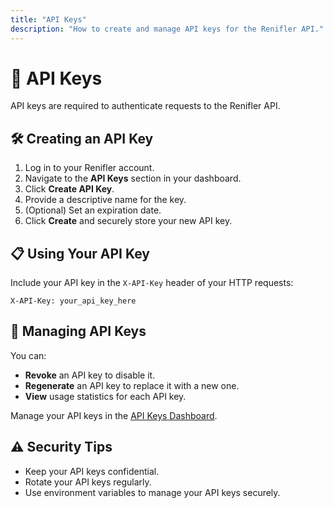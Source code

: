```yaml
---
title: "API Keys"
description: "How to create and manage API keys for the Renifler API."
---
```


# 🔐 API Keys

API keys are required to authenticate requests to the Renifler API.

## 🛠️ Creating an API Key

1. Log in to your Renifler account.
2. Navigate to the **API Keys** section in your dashboard.
3. Click **Create API Key**.
4. Provide a descriptive name for the key.
5. (Optional) Set an expiration date.
6. Click **Create** and securely store your new API key.

## 📋 Using Your API Key

Include your API key in the `X-API-Key` header of your HTTP requests:

```http
X-API-Key: your_api_key_here
```

## 🔄 Managing API Keys

You can:

- **Revoke** an API key to disable it.
- **Regenerate** an API key to replace it with a new one.
- **View** usage statistics for each API key.

Manage your API keys in the [API Keys Dashboard](https://dashboard.renifler.io/api-keys).

## ⚠️ Security Tips

- Keep your API keys confidential.
- Rotate your API keys regularly.
- Use environment variables to manage your API keys securely.
